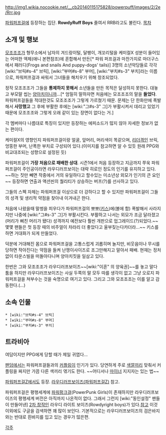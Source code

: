 http://img1.wikia.nocookie.net/__cb20140115175828/powerpuff/images/2/2e/Rrr.jpg


[[파워퍼프걸]]에 등장하는 집단. '''RowdyRuff Boys''' 줄여서 RRB라고도 불린다.
[[목차]]
== 소개 및 행보 ==
[[모조조조]]가 형무소에서 남자의 겨드랑이털, 달팽이, 개꼬리털을 케미컬X 성분이 들어있는 어떠한 액체(애니 본편참조)에 혼합해서 만든[* 파워 퍼프걸과 마찬가지로 마더구스에서 패러디(Frogs and snails And puppy-dogs' tails)] 3명의 소년악당들로 각각 [wiki:"브릭#s-4" 브릭], [wiki:"부머#s-8" 부머], [wiki:"부치#s-3" 부치]라는 이름으로, 파워퍼프걸과 싸워서 그녀들을 해치우기 위해 창조되었다. 

정작 모조조조가 그들을 '''통제하지 못해서''' 소년들을 만든 목적은 달성하지 못한다. 대놓고 부모말 씹는 [[양아치]]이니까...[* 엄밀히 말하자면 처음에는 모조조조의 말을 '''들었다'''. 파워퍼프걸들을 적대한것도 모조조조가 그렇게 가르쳤기 때문. 문제는 단 한화만에 폭발해서 '''사망했고''' 그 후에 부활한 후에는 [wiki:"그#s-3" 그]가 부활시켜서 데리고 있었기 때문에 모조조조와 그렇게 오래 같이 있는 장면이 없다는 거.]

각 멤버마다 나름대로 특징이 있지만 등장하는 에피소드가 많지 않아 자세한 정보가 없는 편이다.

케미컬X의 영향인지 파워퍼프걸이랑 얼굴, 앞머리, 머리색이 똑같으며, [[리더]]격인 브릭, 엉뚱한 부머, 난폭한 부치로 구성되어 있다.(이미지를 참고하면 알 수 있듯 원래 PPG와 비교대조되는 성향으로 설정된 듯)

파워퍼프걸이 '''가장 처음으로 패배한 상대'''. 시즌1에서 처음 등장하고 지금까지 쭈욱 파워퍼프걸이 주인공이라면 라우디러프보이는 대략 히로인 정도의 인기를 유지하고 있다. ~~하는 짓만 빼면 작중에서 거의 유일하다고 할수있는 미소년상 외모가 인기의 큰 요인~~ 등장하면 연출과 액션씬의 퀄리티가 상승하는 버프(?)를 선사하고 있다.

그들의 스펙 자체는 파워퍼프걸 이상으로 더 강하다고 할 수 있지만 파워퍼프걸이 그들의 성격 및 생리적 약점을 찾아내 이겨내곤 한다.

처음에 나왔을때 말썽을 피우다가 파워퍼프걸의 뽀뽀([[키스]])에(볼에 함) 폭발해서 사라지지만 나중에 [wiki:"그#s-3" 그]가 부활시킨다. 부활하고 나서는 외모가 조금 달라졌고(머리가 삐친 머리가 됐다) 성격까지 예전보다 훨씬 개판으로 업그레이드(?)되었다.~~몇몇 팬들은 첫 등장 때의 비주얼이 차라리 더 좋았다고 울부짖는다카더라...~~ 키스를 하면 거대화가 되게 만들었다. 

덕분에 거대해진 몸으로 파워퍼프걸을 고통스럽게 괴롭히며 놀지만, 비웃음이나 무시를 당하면 작아진다는 약점을 들켜 난쟁이사이즈로 조그만해지고 말아서 패배. 현재는 정처없이 타운스빌을 떠돌아다니며 양아치짓을 일삼고 있다.

한번은 그와 모조조조가 라우디러프보이즈~~[wiki:"이혼" 의 양육권]~~를 놓고 말다툼을 하지만 라우디러프보이즈는 사실 두쪽의 말 모두 따를 생각이 없고 그냥 오로지 파워퍼프걸을 쳐부수는 것을 숙명으로 여기고 있다. 그리고 그와 모조조조는 이를 알고 감동한다.(...)

== 소속 인물 ==
 * [wiki:"브릭#s-4" 브릭]
 * [wiki:"부머#s-8" 부머]
 * [wiki:"부치#s-3" 부치]
== 트라비아 ==
여담이지만 PPG에게 당할 때가 제일 귀엽다...

[[팬덤]]에서는 파워퍼프걸들과의 [[커플링]]이 인기가 있다. 당연하게 주로 [[색깔]]끼리 맞춰서 커플링을 짜지만 가끔 다른 색끼리 엮기도 한다. ~~어디서나 [[마이너]] 지지자는 있는 법~~

[[파워퍼프걸Z]]에서도 등장. [[라우디러프보이즈(파워퍼프걸Z)]] 참고.

파워퍼프걸은 평행세계에 [[파워펑크걸]](PowerPunk Girls)이 존재하지만 라우디러프보이즈의 평행세계 버전은 아직까지 나온적이 없다. 그래서 그런지 [wiki:"동인설정" 팬들이 만들어낸] [[2차 창작]]인 라우디 라이트 보이즈(Rowdyright boys)가 있다.[http://fc05.deviantart.net/fs70/i/2012/266/8/6/rrtbs_back_to_school_by_jksketchy-d4786gt.png 참고] 이것 이외에도 구글을 검색하면 꽤 많이 보인다. 기본적으로는 라우디러프보이즈의 검은바지와는 반대로 흰바지를 입고 있는 경우가 많은편.

[[각주]]
